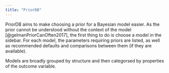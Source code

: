 ```yaml
---
title: "PriorDB"
---
```


PriorDB aims to make choosing a prior for a Bayesian model easier.  As
the prior cannot be understood without the context of the model
[@gelmanPriorCanOften2017], the first thing to do is choose a model in
the sidebar. For each model, the parameters requiring priors are
listed, as well as recommended defaults and comparisons between them
(if they are available).

Models are broadly grouped by structure and then categorsed by
properties of the outcome variable.
